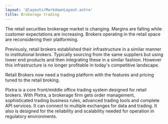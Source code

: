 ```yaml
---
layout: '@layouts/MarkdownLayout.astro'
title: Brokerage trading
---
```



The retail securities brokerage market is changing.  Margins are falling while customer expectations are increasing.  Brokers operating in the retail space are reconsidering their platforming.

Previously, retail brokers established their infrastructure in a similar manner to institutional brokers.  Typically sourcing from the same suppliers but using lower end products and then integrating these in a similar fashion.  However this infrastructure is no longer profitable in today's competitive landscape.

Retail Brokers now need a trading platform with the features and pricing tuned to the retail broking.

<AltMainBackground>
Plxtra is a core front/middle office trading system designed for retail brokers.  With Plxtra, a brokerage firm gets order management, sophisticated trading business rules, advanced trading tools and complete API services.  It can connect to multiple exchanges for data and trading.  It also is designed for the reliability and scalability needed for operation in regulatory environments.
</AltMainBackground>
